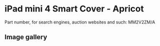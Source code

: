 
# iPad mini 4 Smart Cover - Apricot

Part number, for search engines, auction websites and such: MM2V2ZM/A

## Image gallery

<div style={{ width: "768px" }}>
  <GalleryComponent
    images={[
      {
        original: "/everysource/MM2V2.webp",
        thumbnail: "/everypreview/MM2V2.webp",
      },
      {
        original: "/everysource/MM2V2_AV1_GOLD.webp",
        thumbnail: "/everypreview/MM2V2_AV1_GOLD.webp",
      },
      {
        original: "/everysource/MM2V2_AV1_SILVER.webp",
        thumbnail: "/everypreview/MM2V2_AV1_SILVER.webp",
      },
      {
        original: "/everysource/MM2V2_AV1_SPACE_GRAY.webp",
        thumbnail: "/everypreview/MM2V2_AV1_SPACE_GRAY.webp",
      },
      {
        original: "/everysource/MM2V2_AV2.webp",
        thumbnail: "/everypreview/MM2V2_AV2.webp",
      },
      {
        original: "/everysource/MM2V2_AV3.webp",
        thumbnail: "/everypreview/MM2V2_AV3.webp",
      }
    ]}
  />
</div>